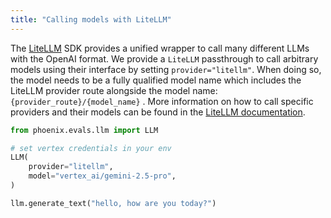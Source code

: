 ```yaml
---
title: "Calling models with LiteLLM"
---
```


The [LiteLLM](https://github.com/BerriAI/litellm) SDK provides a unified wrapper to call many different LLMs with the OpenAI format. We provide a `LiteLLM` passthrough to call arbitrary models using their interface by setting `provider="litellm"`. When doing so, the model needs to be a fully qualified model name which includes the LiteLLM provider route alongside the model name: `{provider_route}/{model_name}` . More information on how to call specific providers and their models can be found in the [LiteLLM documentation](https://docs.litellm.ai/docs/providers).

```python
from phoenix.evals.llm import LLM

# set vertex credentials in your env
LLM(
    provider="litellm",
    model="vertex_ai/gemini-2.5-pro",
)

llm.generate_text("hello, how are you today?")
```
